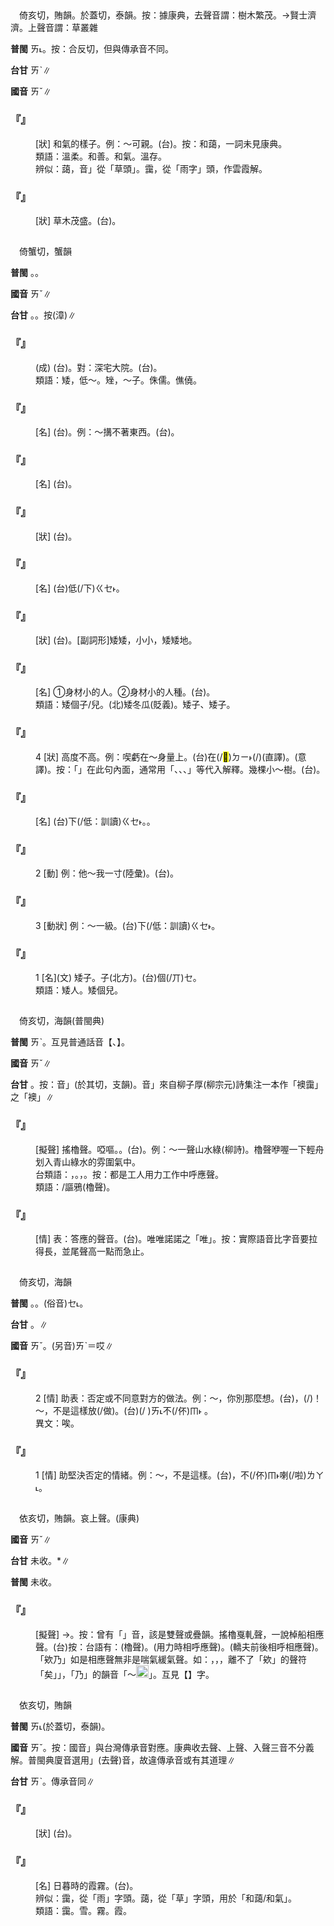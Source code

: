 
=={{ruby|藹|ㄞˇ}}==

　倚亥切，賄韻{{ruby|＝|ㄞˇ}}。於蓋切，泰韻{{ruby|＝|ㄞˋ}}。按：據康典，去聲音謂：樹木繁茂。→賢士濟濟。上聲音謂：草叢雜

'''普閩''' <rt>ㄞ˪</rt>。按：合反切，但與傳承音不同。

'''台甘''' <rt>ㄞˋ</rt>∥

'''國音''' <rt>ㄞˇ</rt>∥

    

==='''『{{ruby|和|ㄏㄜˊ}}{{ruby|藹|ㄞˇ}}』'''===
: [狀] 和氣的樣子。例：～可親。(台){{ruby|做|ㄗㄨㆤ˪/ㄗㄜ˪}}{{ruby|人|ㄌㄤˊ}}{{ruby|溫|ㄨㄣ}}{{ruby|和|ㄏㄜˊ}}{{ruby|真|ㄐㄧㄣ}}{{ruby|親|ㄑㄧㄣ}}{{ruby|近|ㄍㄨㄣ˫/ㄍㄧㄣ˫}}。按：和藹，一詞未見康典。
:類語：溫柔。和善。和氣。溫存。
:
:辨似：藹，音{{ruby|「|ㄞˇ}}」從「草頭」。靄，從「雨字」頭，作雲霞解。
:
    

==='''『{{ruby|藹|ㄞˇ}}{{ruby|藹|ㄞˇ}}』'''===
: [狀] 草木茂盛。(台){{ruby|藹|ㄞˋ}}{{ruby|藹|ㄞˋ}}。
    

=={{ruby|矮|ㄞˇ}}==

　倚蟹切，蟹韻

'''普閩''' {{ruby|(文)|ㄞˋ}}。{{ruby|(白)|ㄨㆤˋ}}。

'''國音''' <rt>ㄞˇ</rt>∥

'''台甘''' {{ruby|(文)|ㄞˋ}}{{ruby|。|ㄨㄧˋ}}。{{ruby|(語)|ㄨㆤˋ}}。按{{ruby|：|ㆤˋ}}(漳)∥

    

==='''『{{ruby|矮|ㄞˇ}}{{ruby|牆|ㄑㄧㄤˊ}}{{ruby|薄|ㄅㄛˊ}}{{ruby|屋|ㄨ}}』'''===
: (成) (台){{ruby|淺|ㄑㄧㄢˋ}}{{ruby|籬|ㄌㄧˊ}}{{ruby|薄|ㄅㄜㆷ ͘}}{{ruby|壁|ㄅㄧㄚㆷ}}。對：深宅大院。(台){{ruby|深|ㄑㄧㆬ}}{{ruby|落|ㄌㄜㆷ}}{{ruby|大|ㄉㄨㄚ˫}}{{ruby|厝|ㄘㄨ˪}}。
:類語：矮，低～。矬，～子。侏儒。僬僥。
:
    

==='''『{{ruby|矮|ㄞˇ}}{{ruby|個|ㄍㄜˋ}}{{ruby|兒|ㄦ}}』'''===
: [名] (台){{ruby|細|ㄙㄨㆤ˪/ㄙㆤ˪}}{{ruby|漢|ㄏㄢ˪}}{{ruby|人|ㄌㄤˊ}}。例：～搆不著東西。(台){{ruby|矮|ㄨㆤˋ/ㆤˋ}}{{ruby|人|ㄌㄤˊ}}{{ruby|<mark>&#xffa49;</mark>|ㆠㆤ˫/ㆠㄨㆤㆷ}}{{ruby|提|ㄊㆤㆷ}}{{ruby|較|ㄎㄚㆷ}}{{ruby|高|ㄍㄨㄢˊ}}{{ruby|所|ㄙㆦˋ}}{{ruby|在|ㄗㄞ˫}}{{ruby|丌|ㆤ}}{{ruby|物|ㄇㄧㆷ ͘/ㄇㆭㆷ ͘}}{{ruby|探|ㄊㆰ}}{{ruby|<mark>&#xffa45;</mark>|ㆠㆤ˫/ㆠㄨㆤ˫}}{{ruby|著|ㄉㄧㄜㆷ}}。
    

==='''『{{ruby|矮|ㄞˇ}}{{ruby|冬|ㄉㄨㄥ}}{{ruby|瓜|ㄍㄨㄚ}}』'''===
: [名] (台){{ruby|矮|ㄨㆤˋ/ㆤˋ}}{{ruby|古|ㄍㆦˋ}}{{ruby|董|ㄉㆲˋ}}。
    

==='''『{{ruby|矮|ㄞˇ}}{{ruby|墩|ㄉㄨㄣ}}{{ruby|墩|ㄉㄨㄣ}}』'''===
: [狀] (台){{ruby|矮|ㄨㆤˋ/ㆤˋ}}{{ruby|頓|ㄉㆭ˪}}{{ruby|矮|ㄨㆤˋ/ㆤˋ}}{{ruby|頓|ㄉㆭ˪}}。
    

==='''『{{ruby|矮|ㄞˇ}}{{ruby|屋|ㄨ}}』'''===
: [名] (台)低(/下)<rt>ㄍㆤ˫</rt>{{ruby|厝|ㄘㄨ˪}}{{ruby|仔|ㄚ}}。
    

==='''『{{ruby|矮|ㄞˇ}}{{ruby|小|ㄒㄧㄠ˪}}』'''===
: [狀] (台){{ruby|又|ㄧㄨ˫}}{{ruby|矮|ㄨㆤˋ/ㆤˋ}}{{ruby|又|ㄧㄨ˫}}{{ruby|細|ㄙㄨㆤ˪/ㄙㆤ˪}}。[副詞形]矮矮，小小，矮矮地。
    

==='''『{{ruby|矮|ㄞˇ}}{{ruby|人|ㄖㄣˊ}}』'''===
: [名] ①身材小的人。②身材小的人種。(台){{ruby|矮|ㄨㆤˋ/ㆤˋ}}{{ruby|人|ㄌㄤˊ}}。
:類語：矮個子/兒。(北)矮冬瓜(貶義)。矮子、矮{{ruby|矬|ㄘㄨㄛˊ}}子。
:
    

==='''『{{ruby|矮|ㄞˇ}}』'''===
:4  [狀] 高度不高。例：喫虧在～身量上。(台){{ruby|食|ㄐㄧㄚㆷ ͘}}{{ruby|虧|ㄎㄨㄧ}}在(/<mark>&#xf9853;</mark>)<rt>ㄉㄧ˫</rt>{{ruby|身|ㄒㄧㄥ}}{{ruby|軀|ㄎㄨ}}{{ruby|份|ㄏㄨㄣ˫}}{{ruby|有|ㄨ˫}}{{ruby|較|ㄎㄚㆷ}}{{ruby|矮|ㄨㆤˋ/ㆤˋ}}{{ruby|丌|ㆤ}}{{ruby|關|ㄍㄨㄢ}}{{ruby|係|ㄏㆤ˫}}(/{{ruby|問|ㆠㄨㄣ˫}}{{ruby|題|ㄉㄨㆤˊ/ㄉㆤˊ}})(直譯)。{{ruby|伊|ㄧ}}{{ruby|身|ㄒㄧㄥ}}{{ruby|軀|ㄎㄨ}}{{ruby|份|ㄏㄨㄣ˫}}{{ruby|比|ㄅㄧˋ}}{{ruby|人|ㄌㄤˊ}}{{ruby|較|ㄎㄚㆷ}}{{ruby|矮|ㄨㆤˋ/ㆤˋ}}{{ruby|所|ㄙㆦˋ}}{{ruby|以|ㄧˋ}}{{ruby|較|ㄎㄚㆷ}}{{ruby|食|ㄐㄧㄚㆷ ͘}}{{ruby|虧|ㄎㄨㄧ}}(意譯)。按：「{{ruby|食|ㄐㄧㄚㆷ ͘}}{{ruby|虧|ㄎㄨㄧ}}」在此句內面，通常用「{{ruby|較|ㄎㄚㆷ}}{{ruby|了|ㄌㄧㄠˋ}}、{{ruby|受|ㄒㄧㄨ˫}}{{ruby|虧|ㄎㄨㄧ}}、{{ruby|輸|ㄙㄨ}}{{ruby|勢|ㄙㆤ˪}}、{{ruby|刻|ㄎㄧㆤㆶ}}{{ruby|虧|ㄎㄨㄧ}}」等代入解釋。幾棵小～樹。(台){{ruby|幾|ㄍㄨㄧˋ}}{{ruby|欉|ㄗㄤˊ}}{{ruby|仔|ㄚ}}{{ruby|細|ㄙㄨㆤ˪/ㄙㆤ˪}}{{ruby|欉|ㄗㄤˊ}}{{ruby|樹|ㄑㄧㄨ˫}}{{ruby|仔|ㄚ}}。
    

==='''『{{ruby|矮|ㄞˇ}}{{ruby|凳|ㄉㄥˋ}}』'''===
: [名] (台)下(/低：訓讀)<rt>ㄍㆤ˫</rt>{{ruby|椅|ㄧˋ/ㆪˋ}}{{ruby|仔|ㄚ}}。{{ruby|鼓|ㄍㆦˋ}}{{ruby|椅|ㄧˋ/ㆪˋ}}{{ruby|頭|ㄊㄠˊ}}{{ruby|仔|ㄚ}}。
    

==='''『{{ruby|矮|ㄞˇ}}』'''===
:2  [動] 例：他～我一寸(陸彙)。(台){{ruby|伊|ㄧ}}{{ruby|比|ㄅㄧˋ}}{{ruby|我|ㆣㄨㄚˋ}}{{ruby|較|ㄎㄚㆷ}}{{ruby|矮|ㄨㆤˋ/ㆤˋ}}{{ruby|一|ㄐㄧㆵ ͘}}{{ruby|寸|ㄘㄨㄣ˪}}。
    

==='''『{{ruby|矮|ㄞˇ}}』'''===
:3  [動狀] 例：～一級。(台){{ruby|地|ㄉㄨㆤ˫/ㄉㆤ˫}}{{ruby|位|ㄨㄧ˫}}{{ruby|等|ㄉㄧㄥˋ}}{{ruby|級|ㄍㄧㆴ}}下(/低：訓讀)<rt>ㄍㆤ˫</rt>{{ruby|一|ㄐㄧㆵ ͘}}{{ruby|級|ㄍㄧㆴ}}。
    

==='''『{{ruby|矮|ㄞˇ}}』'''===
:1  [名](文) 矮子。{{ruby|矬|ㄘㄨㄛˊ}}子(北方)。(台){{ruby|矮|ㄨㆤˋ/ㆤˋ}}個(/丌)<rt>ㆤ</rt>。
:類語：矮人。矮個兒。
:
    

=={{ruby|欸|ㄞˇ}}==

　倚亥切，海韻(普閩典)

'''普閩''' <rt>ㄞˋ</rt>。互見普通話音【{{ruby|欸|ㄞ}}、{{ruby|欸|ㄝ}}】。

'''國音''' <rt>ㄞˇ</rt>∥

'''台甘''' {{ruby|(文)|ㄧ}}{{ruby|、|ㄜ˪}}。按：音{{ruby|「|ㄧ}}」(於其切，支韻)。音{{ruby|「|ㄜ˪}}」來自柳子厚(柳宗元)詩集注一本作「襖靄」之「襖」∥

    

==='''『{{ruby|欸|ㄞˇ}}{{ruby|乃|ㄋㄞˇ/ㄞˇ}}』'''===
: [擬聲] 搖櫓聲。啞嘔。{{ruby|咿|ㄧ}}{{ruby|喔|ㄨㄛˋ}}。(台){{ruby|咿|ㆪㆷ ͘}}{{ruby|咿|ㆪㆷ ͘}}{{ruby|<mark>&#xf9dce;</mark>|ㄨㆮㆷ ͘}}{{ruby|<mark>&#xf9dce;</mark>|ㄨㆮㆷ ͘}}。例：～一聲山水綠(柳詩)。櫓聲咿喔一下輕舟划入青山綠水的雰圍氣中。
:台類語：{{ruby|( )|ㆤ}}{{ruby|( )|ㄌㄜ˫}}{{ruby|( )|ㆤ}}，{{ruby|( )|ㄏㆮ˪}}{{ruby|( )|ㄌㄜ}}{{ruby|( )|ㄏㆮ˪}}。{{ruby|( )|ㆥ}}{{ruby|( )|ㄋㆤ}}{{ruby|( )|ㆥ}}{{ruby|( )|ㄋㆤ}}，{{ruby|( )|ㄏㆮ˪}}{{ruby|囉|ㄌㄜˊ}}{{ruby|→|ㄌㄜ}}{{ruby|( )|ㄏㆮ˪}}{{ruby|囉|ㄌㄜˊ}}{{ruby|→|ㄌㄜ}}。按：都是工人用力工作中呼應聲。
:
:類語：{{ruby|嘔|ㄡ}}{{ruby|鴉|ㄧㄚ}}/謳鴉(櫓聲)。
:
    

==='''『{{ruby|欸|ㄞˇ}}』'''===
: [情] 表：答應的聲音。(台){{ruby|唯|ㄨㆤˊ}}{{ruby|丌|ㆤ}}。唯唯諾諾之「唯」。按：實際語音比字音要拉得長，並尾聲高一點而急止。
    

=={{ruby|噯|ㄞˇ}}==

　倚亥切，海韻

'''普閩''' {{ruby|(文)|ㄞˋ}}。{{ruby|(白)|ㆤˋ}}。(俗音)<rt>ㆤ˪</rt>。

'''台甘''' {{ruby|(文)|ㄞ˪}}。{{ruby|(語)|ㄞˊ}}∥

'''國音''' <rt>ㄞˇ</rt>。(另音)<rt>ㄞˋ</rt>{{ruby|。|ㄞ}}＝哎∥

    

==='''『{{ruby|噯|ㄞˇ}}』'''===
:2  [情] 助表：否定或不同意對方的做法。例：～，你別那麼想。(台){{ruby|唉|ㄏㄞ˪}}，{{ruby|<mark>&#xffb49;</mark>|ㄇㄞ˪}}(/{{ruby|伓|ㆬ˫}}{{ruby|通|ㄊㄤ}}){{ruby|按|ㄢ˪}}{{ruby|爾|ㄋㄧ/ㄋㆤ}}{{ruby|想|ㄒㄧㆫ˫/ㄒㄧㆧ˫}}！～，不是這樣放(/做)。(台){{ruby|( )|ㄏㄞ˪}}(/ )<rt>ㄞ˪</rt>{{ruby|啊|·ㄧㄚ}}不(/伓)<rt>ㆬ˫</rt>{{ruby|是|ㄒㄧ˫}} {{ruby|是|ㄒㄧ˫}}{{ruby|按|ㄢ˪}}{{ruby|爾|ㄋㄧˋ/ㄋㄧ}}{{ruby|囥|ㄎㆭ˪}}。
:
:異文：唉。
:
    

==='''『{{ruby|噯|ㄞˇ}}』'''===
:1  [情] 助堅決否定的情緒。例：～，不是這樣。(台){{ruby|哎|ㄞ/ㄞˊ}}{{ruby|呀|·ㄧㄚ/ㄏㄞ˪}}，不(/伓)<rt>ㆬ˫</rt>{{ruby|是|ㄒㄧ˫}}{{ruby|按|ㄢ˪}}{{ruby|爾|ㄋㄧ/ㄋㆤ}}喇(/啦)<rt>ㄌㄚ˪</rt>。
    

=={{ruby|乃|ㄞˇ}}==

　依亥切，賄韻。哀上聲。(康典)

'''國音''' <rt>ㄞˇ</rt>∥

'''台甘''' 未收。{{ruby|(台)|ㄞˋ}}*∥

'''普閩''' 未收。

    

==='''『{{ruby|欸|ㄞˇ}}{{ruby|乃|ㄞˇ}}』'''===
: [擬聲] →{{ruby|欸|ㄞˇ}}{{ruby|乃|ㄋㄞˇ}}。按：曾有「{{ruby|襖|ㄠˇ}}{{ruby|靄|ㄞˇ}}」音，該是雙聲或疊韻。搖櫓戛軋聲，一說棹船相應聲。(台)按：台語有：{{ruby|咿|ㆪㆷ ͘}}{{ruby|<mark>&#xf9dce;</mark>|ㄨㆮㆷ ͘}}(櫓聲)。{{ruby|<mark>&#xf91bf;</mark>|ㄏㆪ˪}}{{ruby|啊|·ㄚ}}{{ruby|哈|ㄏㄚㆷ}}{{ruby|阿|ㄚ˪}}(用力時相呼應聲)。{{ruby|嚇|ㄏㆤˋ}}{{ruby|喏|ㄋㆦ}}{{ruby|<mark>&#xf9dd4;</mark>|ㄏㆥ}}{{ruby|喏|ㄋㆦ}}{{ruby|嚇|ㄏㆥ˪}}{{ruby|喏|ㄋㆦ˪}}{{ruby|嚇|ㄏㆥ˪}}{{ruby|喏|ㄋㆦ˪}}(轎夫前後相呼相應聲)。「欸乃」如是相應聲無非是喘氣緩氣聲。如：{{ruby|喑|ㆪ˪}}{{ruby|噁|ㆩ˪}}，{{ruby|擲|ㄏㆪ˪}}{{ruby|唯|ㄏㆩ˪}}，{{ruby|唉|ㆪ˪}}{{ruby|厄|ㆮ˪}}，離不了「欸」的聲符「矣」{{ruby|「|ㄧ˪/ㄧˋ}}」，「乃」的韻音「～[[File:fa67.png|20px]]」。互見【{{ruby|欸|ㄞˇ}}】字。
    

=={{ruby|靄|ㄞˇ}}==

　依亥切，賄韻

'''普閩''' <rt>ㄞ˪</rt>(於蓋切，泰韻)。

'''國音''' <rt>ㄞˇ</rt>。按：國音{{ruby|「|ㄞˇ}}」與台灣傳承音對應。康典收去聲、上聲、入聲三音不分義解。普閩典廈音選用{{ruby|「|ㄞ˪}}」(去聲)音，故違傳承音或有其道理∥

'''台甘''' <rt>ㄞˋ</rt>。傳承音同∥

    

==='''『{{ruby|靄|ㄞˇ}}{{ruby|靄|ㄞˇ}}』'''===
: [狀] (台){{ruby|雲|ㄏㄨㄣˊ}}{{ruby|氣|ㄎㄧ˪}}{{ruby|濃|ㄌㆲˊ}}{{ruby|重|ㄉㄧㆲ˫}}{{ruby|丌|ㆤ}}{{ruby|款|ㄎㄨㄢˋ}}。
    

==='''『{{ruby|暮|ㄇㄨˋ}}{{ruby|靄|ㄞˇ}}』'''===
: [名] 日暮時的霞霧。(台){{ruby|黃|ㄏㆲˊ}}{{ruby|昏|ㄏㄨㄣ}}{{ruby|時|ㄒㄧˊ}}{{ruby|陣|ㄗㄨㄣ˫}}{{ruby|丌|ㆤ}}{{ruby|雲|ㄏㄨㄣˊ}}{{ruby|霧|ㆠㄨ˫}}。
:辨似：靄，從「雨」字頭。藹，從「草」字頭，用於「和藹/和氣」。
:
:類語：靄。雪。霧。霞。
:
    
